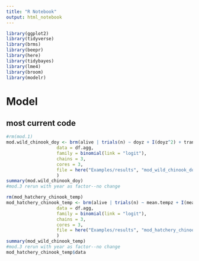 ```yaml
---
title: "R Notebook"
output: html_notebook
---
```



```r
library(ggplot2)
library(tidyverse)
library(brms)
library(beepr)
library(here)
library(tidybayes)
library(lme4)
library(broom)
library(modelr)
```




# Model


## most current code


```r
#rm(mod.1)
mod.wild_chinook_doy <- brm(alive | trials(n) ~ doyz + I(doyz^2) + transport + doyz:transport + I(doyz^2):transport + (1 + doyz + I(doyz^2) + transport | year), 
                   data = df.agg, 
                   family = binomial(link = "logit"), 
                   chains = 3,
                   cores = 3,
                   file = here("Examples/results", "mod_wild_chinook_doy")
                   )
summary(mod.wild_chinook_doy)
#mod.3 rerun with year as factor--no change
```

```r
rm(mod_hatchery_chinook_temp)
mod_hatchery_chinook_temp <- brm(alive | trials(n) ~ mean.tempz + I(mean.tempz^2) + transport + mean.tempz:transport + I(mean.tempz^2):transport + (1 + mean.tempz + I(mean.tempz^2) + transport | year), 
                   data = df.agg, 
                   family = binomial(link = "logit"), 
                   chains = 3,
                   cores = 3,
                   file = here("Examples/results", "mod_hatchery_chinook_temp")
                   )
summary(mod_wild_chinook_temp)
#mod.3 rerun with year as factor--no change
mod_hatchery_chinook_temp$data

```
